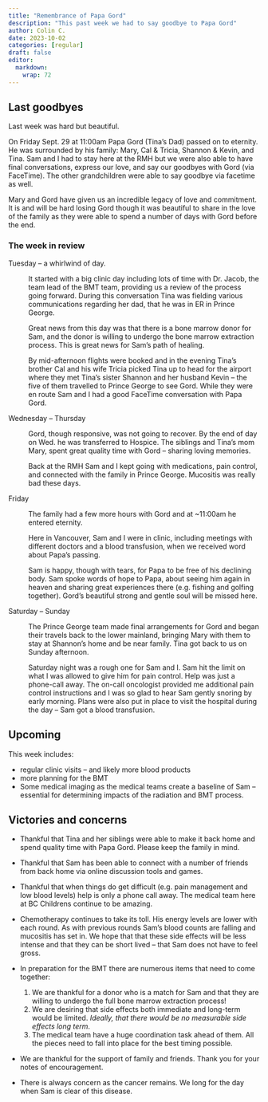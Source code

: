 ```yaml
---
title: "Remembrance of Papa Gord"
description: "This past week we had to say goodbye to Papa Gord"
author: Colin C.
date: 2023-10-02
categories: [regular]
draft: false
editor: 
  markdown: 
    wrap: 72
---
```


## Last goodbyes

Last week was hard but beautiful.

On Friday Sept. 29 at 11:00am Papa Gord (Tina's Dad) passed on to
eternity. He was surrounded by his family: Mary, Cal & Tricia, Shannon &
Kevin, and Tina. Sam and I had to stay here at the RMH but we were also
able to have final conversations, express our love, and say our goodbyes
with Gord (via FaceTime). The other grandchildren were able to say
goodbye via facetime as well.

Mary and Gord have given us an incredible legacy of love and commitment.
It is and will be hard losing Gord though it was beautiful to share in
the love of the family as they were able to spend a number of days with
Gord before the end.

### The week in review

Tuesday -- a whirlwind of day.

:   It started with a big clinic day including lots of time with Dr.
    Jacob, the team lead of the BMT team, providing us a review of the
    process going forward. During this conversation Tina was fielding
    various communications regarding her dad, that he was in ER in
    Prince George.

:   Great news from this day was that there is a bone marrow donor for
    Sam, and the donor is willing to undergo the bone marrow extraction
    process. This is great news for Sam's path of healing.

:   By mid-afternoon flights were booked and in the evening Tina's
    brother Cal and his wife Tricia picked Tina up to head for the
    airport where they met Tina's sister Shannon and her husband Kevin
    -- the five of them travelled to Prince George to see Gord. While
    they were en route Sam and I had a good FaceTime conversation with
    Papa Gord.

Wednesday -- Thursday

:   Gord, though responsive, was not going to recover. By the end of day
    on Wed. he was transferred to Hospice. The siblings and Tina's mom
    Mary, spent great quality time with Gord -- sharing loving memories.

:   Back at the RMH Sam and I kept going with medications, pain control,
    and connected with the family in Prince George. Mucositis was really
    bad these days.

Friday

:   The family had a few more hours with Gord and at \~11:00am he
    entered eternity.

:   Here in Vancouver, Sam and I were in clinic, including meetings with
    different doctors and a blood transfusion, when we received word
    about Papa's passing.

    Sam is happy, though with tears, for Papa to be free of his declining body.  Sam spoke words of hope to Papa, about seeing him again in heaven and sharing great experiences there (e.g. fishing and golfing together).  Gord's beautiful strong and gentle soul will be missed here.

Saturday -- Sunday

:   The Prince George team made final arrangements for Gord and began
    their travels back to the lower mainland, bringing Mary with them to
    stay at Shannon's home and be near family. Tina got back to us on
    Sunday afternoon.

:   Saturday night was a rough one for Sam and I. Sam hit the limit on
    what I was allowed to give him for pain control. Help was just a
    phone-call away. The on-call oncologist provided me additional pain
    control instructions and I was so glad to hear Sam gently snoring by
    early morning. Plans were also put in place to visit the hospital
    during the day -- Sam got a blood transfusion.


## Upcoming

This week includes:

-   regular clinic visits -- and likely more blood products
-   more planning for the BMT
-   Some medical imaging as the medical teams create a baseline of Sam
    -- essential for determining impacts of the radiation and BMT
    process.

## Victories and concerns

-   Thankful that Tina and her siblings were able to make it back home
    and spend quality time with Papa Gord. Please keep the family in
    mind.

-   Thankful that Sam has been able to connect with a number of friends
    from back home via online discussion tools and games.

-   Thankful that when things do get difficult (e.g. pain management and
    low blood levels) help is only a phone call away. The medical team
    here at BC Childrens continue to be amazing.

-   Chemotherapy continues to take its toll. His energy levels are lower
    with each round. As with previous rounds Sam's blood counts are
    falling and mucositis has set in. We hope that that these side
    effects will be less intense and that they can be short lived --
    that Sam does not have to feel gross.

-   In preparation for the BMT there are numerous items that need to
    come together:

    1.  We are thankful for a donor who is a match for Sam and that they
        are willing to undergo the full bone marrow extraction process!
    2.  We are desiring that side effects both immediate and long-term
        would be limited. *Ideally, that there would be no measurable
        side effects long term*.
    3.  The medical team have a huge coordination task ahead of them.
        All the pieces need to fall into place for the best timing
        possible.

-   We are thankful for the support of family and friends. Thank you for
    your notes of encouragement.

-   There is always concern as the cancer remains. We long for the day
    when Sam is clear of this disease.